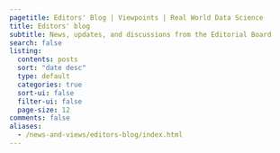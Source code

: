 ```yaml
---
pagetitle: Editors' Blog | Viewpoints | Real World Data Science
title: Editors' blog
subtitle: News, updates, and discussions from the Editorial Board
search: false
listing:
  contents: posts
  sort: "date desc"
  type: default
  categories: true
  sort-ui: false
  filter-ui: false
  page-size: 12
comments: false
aliases: 
  - /news-and-views/editors-blog/index.html
---
```


